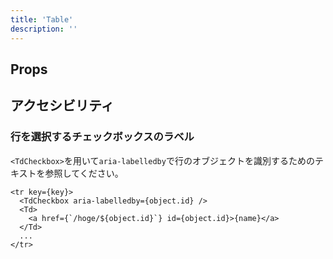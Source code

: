 ```yaml
---
title: 'Table'
description: ''
---
```


<ComponentStory name="Table" />

## Props

<ComponentPropsTable name="Table" showTitle />
<ComponentPropsTable name="Th" showTitle />
<ComponentPropsTable name="ThCheckbox" showTitle />
<ComponentPropsTable name="Td" showTitle />
<ComponentPropsTable name="TdCheckbox" showTitle />

## アクセシビリティ

### 行を選択するチェックボックスのラベル

`<TdCheckbox>`を用いて`aria-labelledby`で行のオブジェクトを識別するためのテキストを参照してください。

```tsx codeBlock
<tr key={key}>
  <TdCheckbox aria-labelledby={object.id} />
  <Td>
    <a href={`/hoge/${object.id}`} id={object.id}>{name}</a>
  </Td>
  ...
</tr>
```
